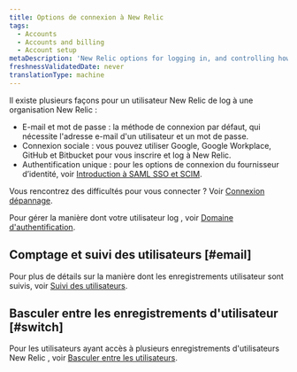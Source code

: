```yaml
---
title: Options de connexion à New Relic
tags:
  - Accounts
  - Accounts and billing
  - Account setup
metaDescription: 'New Relic options for logging in, and controlling how your users log in.'
freshnessValidatedDate: never
translationType: machine
---
```


Il existe plusieurs façons pour un utilisateur New Relic de log à une organisation New Relic :

* E-mail et mot de passe : la méthode de connexion par défaut, qui nécessite l&apos;adresse e-mail d&apos;un utilisateur et un mot de passe.
* Connexion sociale : vous pouvez utiliser Google, Google Workplace, GitHub et Bitbucket pour vous inscrire et log à New Relic.
* Authentification unique : pour les options de connexion du fournisseur d’identité, voir [Introduction à SAML SSO et SCIM](/docs/accounts/accounts-billing/new-relic-one-user-management/introduction-saml-scim).

Vous rencontrez des difficultés pour vous connecter ? Voir [Connexion dépannage](/docs/accounts/accounts-billing/account-setup/troubleshoot-new-relics-password-email-address-login-problems/).

Pour gérer la manière dont votre utilisateur log , voir [Domaine d&apos;authentification](/docs/accounts/accounts-billing/new-relic-one-user-management/authentication-domains-saml-sso-scim-more).

## Comptage et suivi des utilisateurs [#email]

Pour plus de détails sur la manière dont les enregistrements utilisateur sont suivis, voir [Suivi des utilisateurs](/docs/accounts/accounts-billing/account-setup/multiple-logins-found#user-records).

## Basculer entre les enregistrements d&apos;utilisateur [#switch]

Pour les utilisateurs ayant accès à plusieurs enregistrements d&apos;utilisateurs New Relic , voir [Basculer entre les utilisateurs](/docs/accounts/accounts-billing/account-setup/multiple-logins-found).